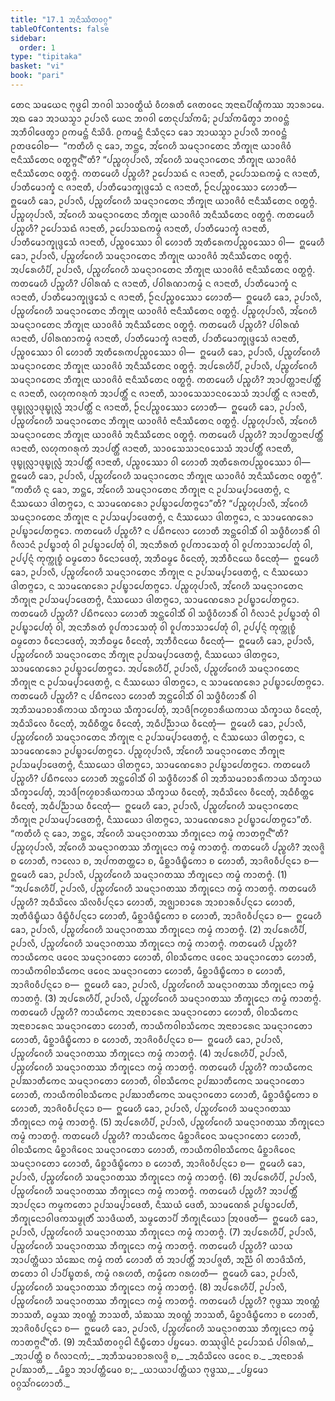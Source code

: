 ```yaml
---
title: "17.1 ᩋᨶᩥᩔᩥᨲᩅᨣ᩠ᨣ"
tableOfContents: false
sidebar:
  order: 1
type: "tipitaka"
basket: "vi"
book: "pari"
---
```



<DynamicBreadcrumb />

<Division number="417" book="pari">

<Paragraph number="1939" book="pari">
ᨲᩮᨶ ᩈᨾᨿᩮᨶ ᨻᩩᨴ᩠ᨵᩮᩤ ᨽᨣᩅᩤ ᩈᩣᩅᨲ᩠ᨳᩥᨿᩴ ᩅᩥᩉᩁᨲᩥ ᨩᩮᨲᩅᨶᩮ ᩋᨶᩣᨳᨸᩥᨱ᩠ᨯᩥᨠᩔ ᩋᩣᩁᩣᨾᩮ. ᩋᨳ ᨡᩮᩣ ᩋᩣᨿᩈ᩠ᨾᩣ ᩏᨸᩣᩃᩥ ᨿᩮᨶ ᨽᨣᩅᩤ ᨲᩮᨶᩩᨸᩈᩘᨠᨾᩥ; ᩏᨸᩈᩘᨠᨾᩥᨲ᩠ᩅᩣ ᨽᨣᩅᨶ᩠ᨲᩴ ᩋᨽᩥᩅᩤᨴᩮᨲ᩠ᩅᩣ ᩑᨠᨾᨶ᩠ᨲᩴ ᨶᩥᩈᩦᨴᩥ. ᩑᨠᨾᨶ᩠ᨲᩴ ᨶᩥᩈᩥᨶ᩠ᨶᩮᩣ ᨡᩮᩣ ᩋᩣᨿᩈ᩠ᨾᩣ ᩏᨸᩣᩃᩥ ᨽᨣᩅᨶ᩠ᨲᩴ ᩑᨲᨴᩅᩮᩤᨧ—  “ᨠᨲᩥᩉᩥ ᨶᩩ ᨡᩮᩣ, ᨽᨶ᩠ᨲᩮ, ᩋᩘᨣᩮᩉᩥ ᩈᨾᨶ᩠ᨶᩣᨣᨲᩮᨶ ᨽᩥᨠ᩠ᨡᩩᨶᩣ ᨿᩣᩅᨩᩦᩅᩴ ᨶᩣᨶᩥᩔᩥᨲᩮᨶ ᩅᨲ᩠ᨳᨻ᩠ᨻᨶ᩺”ᨲᩥ?
</Paragraph>

<Paragraph number="1940" book="pari">
“ᨸᨬ᩠ᨧᩉᩩᨸᩣᩃᩥ, ᩋᩘᨣᩮᩉᩥ ᩈᨾᨶ᩠ᨶᩣᨣᨲᩮᨶ ᨽᩥᨠ᩠ᨡᩩᨶᩣ ᨿᩣᩅᨩᩦᩅᩴ ᨶᩣᨶᩥᩔᩥᨲᩮᨶ ᩅᨲ᩠ᨳᨻ᩠ᨻᩴ. ᨠᨲᨾᩮᩉᩥ ᨸᨬ᩠ᨧᩉᩥ? ᩏᨸᩮᩣᩈᨳᩴ ᨶ ᨩᩣᨶᩣᨲᩥ, ᩏᨸᩮᩣᩈᨳᨠᨾ᩠ᨾᩴ ᨶ ᨩᩣᨶᩣᨲᩥ, ᨸᩣᨲᩥᨾᩮᩣᨠ᩠ᨡᩴ ᨶ ᨩᩣᨶᩣᨲᩥ, ᨸᩣᨲᩥᨾᩮᩣᨠ᩠ᨡᩩᨴ᩠ᨴᩮᩈᩴ ᨶ ᨩᩣᨶᩣᨲᩥ, ᩐᨶᨸᨬ᩠ᨧᩅᩔᩮᩣ ᩉᩮᩣᨲᩥ—  ᩍᨾᩮᩉᩥ ᨡᩮᩣ, ᩏᨸᩣᩃᩥ, ᨸᨬ᩠ᨧᩉᩘᨣᩮᩉᩥ ᩈᨾᨶ᩠ᨶᩣᨣᨲᩮᨶ ᨽᩥᨠ᩠ᨡᩩᨶᩣ ᨿᩣᩅᨩᩦᩅᩴ ᨶᩣᨶᩥᩔᩥᨲᩮᨶ ᩅᨲ᩠ᨳᨻ᩠ᨻᩴ. ᨸᨬ᩠ᨧᩉᩩᨸᩣᩃᩥ, ᩋᩘᨣᩮᩉᩥ ᩈᨾᨶ᩠ᨶᩣᨣᨲᩮᨶ ᨽᩥᨠ᩠ᨡᩩᨶᩣ ᨿᩣᩅᨩᩦᩅᩴ ᩋᨶᩥᩔᩥᨲᩮᨶ ᩅᨲ᩠ᨳᨻ᩠ᨻᩴ. ᨠᨲᨾᩮᩉᩥ ᨸᨬ᩠ᨧᩉᩥ? ᩏᨸᩮᩣᩈᨳᩴ ᨩᩣᨶᩣᨲᩥ, ᩏᨸᩮᩣᩈᨳᨠᨾ᩠ᨾᩴ ᨩᩣᨶᩣᨲᩥ, ᨸᩣᨲᩥᨾᩮᩣᨠ᩠ᨡᩴ ᨩᩣᨶᩣᨲᩥ, ᨸᩣᨲᩥᨾᩮᩣᨠ᩠ᨡᩩᨴ᩠ᨴᩮᩈᩴ ᨩᩣᨶᩣᨲᩥ, ᨸᨬ᩠ᨧᩅᩔᩮᩣ ᩅᩤ ᩉᩮᩣᨲᩥ ᩋᨲᩥᩁᩮᨠᨸᨬ᩠ᨧᩅᩔᩮᩣ ᩅᩤ—  ᩍᨾᩮᩉᩥ ᨡᩮᩣ, ᩏᨸᩣᩃᩥ, ᨸᨬ᩠ᨧᩉᩘᨣᩮᩉᩥ ᩈᨾᨶ᩠ᨶᩣᨣᨲᩮᨶ ᨽᩥᨠ᩠ᨡᩩᨶᩣ ᨿᩣᩅᨩᩦᩅᩴ ᩋᨶᩥᩔᩥᨲᩮᨶ ᩅᨲ᩠ᨳᨻ᩠ᨻᩴ.
</Paragraph>

<Paragraph number="1941" book="pari">
ᩋᨸᩁᩮᩉᩥᨸᩥ, ᩏᨸᩣᩃᩥ, ᨸᨬ᩠ᨧᩉᩘᨣᩮᩉᩥ ᩈᨾᨶ᩠ᨶᩣᨣᨲᩮᨶ ᨽᩥᨠ᩠ᨡᩩᨶᩣ ᨿᩣᩅᨩᩦᩅᩴ ᨶᩣᨶᩥᩔᩥᨲᩮᨶ ᩅᨲ᩠ᨳᨻ᩠ᨻᩴ. ᨠᨲᨾᩮᩉᩥ ᨸᨬ᩠ᨧᩉᩥ? ᨸᩅᩤᩁᨱᩴ ᨶ ᨩᩣᨶᩣᨲᩥ, ᨸᩅᩤᩁᨱᩣᨠᨾ᩠ᨾᩴ ᨶ ᨩᩣᨶᩣᨲᩥ, ᨸᩣᨲᩥᨾᩮᩣᨠ᩠ᨡᩴ ᨶ ᨩᩣᨶᩣᨲᩥ, ᨸᩣᨲᩥᨾᩮᩣᨠ᩠ᨡᩩᨴ᩠ᨴᩮᩈᩴ ᨶ ᨩᩣᨶᩣᨲᩥ, ᩐᨶᨸᨬ᩠ᨧᩅᩔᩮᩣ ᩉᩮᩣᨲᩥ—  ᩍᨾᩮᩉᩥ ᨡᩮᩣ, ᩏᨸᩣᩃᩥ, ᨸᨬ᩠ᨧᩉᩘᨣᩮᩉᩥ ᩈᨾᨶ᩠ᨶᩣᨣᨲᩮᨶ ᨽᩥᨠ᩠ᨡᩩᨶᩣ ᨿᩣᩅᨩᩦᩅᩴ ᨶᩣᨶᩥᩔᩥᨲᩮᨶ ᩅᨲ᩠ᨳᨻ᩠ᨻᩴ. ᨸᨬ᩠ᨧᩉᩩᨸᩣᩃᩥ, ᩋᩘᨣᩮᩉᩥ ᩈᨾᨶ᩠ᨶᩣᨣᨲᩮᨶ ᨽᩥᨠ᩠ᨡᩩᨶᩣ ᨿᩣᩅᨩᩦᩅᩴ ᩋᨶᩥᩔᩥᨲᩮᨶ ᩅᨲ᩠ᨳᨻ᩠ᨻᩴ. ᨠᨲᨾᩮᩉᩥ ᨸᨬ᩠ᨧᩉᩥ? ᨸᩅᩤᩁᨱᩴ ᨩᩣᨶᩣᨲᩥ, ᨸᩅᩤᩁᨱᩣᨠᨾ᩠ᨾᩴ ᨩᩣᨶᩣᨲᩥ, ᨸᩣᨲᩥᨾᩮᩣᨠ᩠ᨡᩴ ᨩᩣᨶᩣᨲᩥ, ᨸᩣᨲᩥᨾᩮᩣᨠ᩠ᨡᩩᨴ᩠ᨴᩮᩈᩴ ᨩᩣᨶᩣᨲᩥ, ᨸᨬ᩠ᨧᩅᩔᩮᩣ ᩅᩤ ᩉᩮᩣᨲᩥ ᩋᨲᩥᩁᩮᨠᨸᨬ᩠ᨧᩅᩔᩮᩣ ᩅᩤ—  ᩍᨾᩮᩉᩥ ᨡᩮᩣ, ᩏᨸᩣᩃᩥ, ᨸᨬ᩠ᨧᩉᩘᨣᩮᩉᩥ ᩈᨾᨶ᩠ᨶᩣᨣᨲᩮᨶ ᨽᩥᨠ᩠ᨡᩩᨶᩣ ᨿᩣᩅᨩᩦᩅᩴ ᩋᨶᩥᩔᩥᨲᩮᨶ ᩅᨲ᩠ᨳᨻ᩠ᨻᩴ.
</Paragraph>

<Paragraph number="1942" book="pari">
ᩋᨸᩁᩮᩉᩥᨸᩥ, ᩏᨸᩣᩃᩥ, ᨸᨬ᩠ᨧᩉᩘᨣᩮᩉᩥ ᩈᨾᨶ᩠ᨶᩣᨣᨲᩮᨶ ᨽᩥᨠ᩠ᨡᩩᨶᩣ ᨿᩣᩅᨩᩦᩅᩴ ᨶᩣᨶᩥᩔᩥᨲᩮᨶ ᩅᨲ᩠ᨳᨻ᩠ᨻᩴ. ᨠᨲᨾᩮᩉᩥ ᨸᨬ᩠ᨧᩉᩥ? ᩋᩣᨸᨲ᩠ᨲᩣᨶᩣᨸᨲ᩠ᨲᩥᩴ ᨶ ᨩᩣᨶᩣᨲᩥ, ᩃᩉᩩᨠᨣᩁᩩᨠᩴ ᩋᩣᨸᨲ᩠ᨲᩥᩴ ᨶ ᨩᩣᨶᩣᨲᩥ, ᩈᩣᩅᩈᩮᩈᩣᨶᩅᩈᩮᩈᩴ ᩋᩣᨸᨲ᩠ᨲᩥᩴ ᨶ ᨩᩣᨶᩣᨲᩥ, ᨴᩩᨭ᩠ᨮᩩᩃᩖᩣᨴᩩᨭ᩠ᨮᩩᩃᩖᩴ ᩋᩣᨸᨲ᩠ᨲᩥᩴ ᨶ ᨩᩣᨶᩣᨲᩥ, ᩐᨶᨸᨬ᩠ᨧᩅᩔᩮᩣ ᩉᩮᩣᨲᩥ—  ᩍᨾᩮᩉᩥ ᨡᩮᩣ, ᩏᨸᩣᩃᩥ, ᨸᨬ᩠ᨧᩉᩘᨣᩮᩉᩥ ᩈᨾᨶ᩠ᨶᩣᨣᨲᩮᨶ ᨽᩥᨠ᩠ᨡᩩᨶᩣ ᨿᩣᩅᨩᩦᩅᩴ ᨶᩣᨶᩥᩔᩥᨲᩮᨶ ᩅᨲ᩠ᨳᨻ᩠ᨻᩴ. ᨸᨬ᩠ᨧᩉᩩᨸᩣᩃᩥ, ᩋᩘᨣᩮᩉᩥ ᩈᨾᨶ᩠ᨶᩣᨣᨲᩮᨶ ᨽᩥᨠ᩠ᨡᩩᨶᩣ ᨿᩣᩅᨩᩦᩅᩴ ᩋᨶᩥᩔᩥᨲᩮᨶ ᩅᨲ᩠ᨳᨻ᩠ᨻᩴ. ᨠᨲᨾᩮᩉᩥ ᨸᨬ᩠ᨧᩉᩥ? ᩋᩣᨸᨲ᩠ᨲᩣᨶᩣᨸᨲ᩠ᨲᩥᩴ ᨩᩣᨶᩣᨲᩥ, ᩃᩉᩩᨠᨣᩁᩩᨠᩴ ᩋᩣᨸᨲ᩠ᨲᩥᩴ ᨩᩣᨶᩣᨲᩥ, ᩈᩣᩅᩈᩮᩈᩣᨶᩅᩈᩮᩈᩴ ᩋᩣᨸᨲ᩠ᨲᩥᩴ ᨩᩣᨶᩣᨲᩥ, ᨴᩩᨭ᩠ᨮᩩᩃᩖᩣᨴᩩᨭ᩠ᨮᩩᩃᩖᩴ ᩋᩣᨸᨲ᩠ᨲᩥᩴ ᨩᩣᨶᩣᨲᩥ, ᨸᨬ᩠ᨧᩅᩔᩮᩣ ᩅᩤ ᩉᩮᩣᨲᩥ ᩋᨲᩥᩁᩮᨠᨸᨬ᩠ᨧᩅᩔᩮᩣ ᩅᩤ—  ᩍᨾᩮᩉᩥ ᨡᩮᩣ, ᩏᨸᩣᩃᩥ, ᨸᨬ᩠ᨧᩉᩘᨣᩮᩉᩥ ᩈᨾᨶ᩠ᨶᩣᨣᨲᩮᨶ ᨽᩥᨠ᩠ᨡᩩᨶᩣ ᨿᩣᩅᨩᩦᩅᩴ ᩋᨶᩥᩔᩥᨲᩮᨶ ᩅᨲ᩠ᨳᨻ᩠ᨻᩴ”.
</Paragraph>

</Division>
<Division number="418" book="pari">

<Paragraph number="1943" book="pari">
“ᨠᨲᩥᩉᩥ ᨶᩩ ᨡᩮᩣ, ᨽᨶ᩠ᨲᩮ, ᩋᩘᨣᩮᩉᩥ ᩈᨾᨶ᩠ᨶᩣᨣᨲᩮᨶ ᨽᩥᨠ᩠ᨡᩩᨶᩣ ᨶ ᩏᨸᩈᨾ᩠ᨸᩣᨴᩮᨲᨻ᩠ᨻᩴ, ᨶ ᨶᩥᩔᨿᩮᩣ ᨴᩤᨲᨻ᩠ᨻᩮᩣ, ᨶ ᩈᩣᨾᨱᩮᩁᩮᩣ ᩏᨸᨭ᩠ᨮᩣᨸᩮᨲᨻ᩠ᨻᩮᩣ”ᨲᩥ?
</Paragraph>

<Paragraph number="1944" book="pari">
“ᨸᨬ᩠ᨧᩉᩩᨸᩣᩃᩥ, ᩋᩘᨣᩮᩉᩥ ᩈᨾᨶ᩠ᨶᩣᨣᨲᩮᨶ ᨽᩥᨠ᩠ᨡᩩᨶᩣ ᨶ ᩏᨸᩈᨾ᩠ᨸᩣᨴᩮᨲᨻ᩠ᨻᩴ, ᨶ ᨶᩥᩔᨿᩮᩣ ᨴᩤᨲᨻ᩠ᨻᩮᩣ, ᨶ ᩈᩣᨾᨱᩮᩁᩮᩣ ᩏᨸᨭ᩠ᨮᩣᨸᩮᨲᨻ᩠ᨻᩮᩣ. ᨠᨲᨾᩮᩉᩥ ᨸᨬ᩠ᨧᩉᩥ? ᨶ ᨸᨭᩥᨻᩃᩮᩣ ᩉᩮᩣᨲᩥ ᩋᨶ᩠ᨲᩮᩅᩤᩈᩥᩴ ᩅᩤ ᩈᨴ᩠ᨵᩥᩅᩥᩉᩣᩁᩥᩴ ᩅᩤ ᨣᩥᩃᩣᨶᩴ ᩏᨸᨭ᩠ᨮᩣᨲᩩᩴ ᩅᩤ ᩏᨸᨭ᩠ᨮᩣᨸᩮᨲᩩᩴ ᩅᩤ, ᩋᨶᨽᩥᩁᨲᩴ ᩅᩪᨸᨠᩣᩈᩮᨲᩩᩴ ᩅᩤ ᩅᩪᨸᨠᩣᩈᩣᨸᩮᨲᩩᩴ ᩅᩤ, ᩏᨸ᩠ᨸᨶ᩠ᨶᩴ ᨠᩩᨠ᩠ᨠᩩᨧ᩠ᨧᩴ ᨵᨾ᩠ᨾᨲᩮᩣ ᩅᩥᨶᩮᩣᨴᩮᨲᩩᩴ, ᩋᨽᩥᨵᨾ᩠ᨾᩮ ᩅᩥᨶᩮᨲᩩᩴ, ᩋᨽᩥᩅᩥᨶᨿᩮ ᩅᩥᨶᩮᨲᩩᩴ—  ᩍᨾᩮᩉᩥ ᨡᩮᩣ, ᩏᨸᩣᩃᩥ, ᨸᨬ᩠ᨧᩉᩘᨣᩮᩉᩥ ᩈᨾᨶ᩠ᨶᩣᨣᨲᩮᨶ ᨽᩥᨠ᩠ᨡᩩᨶᩣ ᨶ ᩏᨸᩈᨾ᩠ᨸᩣᨴᩮᨲᨻ᩠ᨻᩴ, ᨶ ᨶᩥᩔᨿᩮᩣ ᨴᩤᨲᨻ᩠ᨻᩮᩣ, ᨶ ᩈᩣᨾᨱᩮᩁᩮᩣ ᩏᨸᨭ᩠ᨮᩣᨸᩮᨲᨻ᩠ᨻᩮᩣ. ᨸᨬ᩠ᨧᩉᩩᨸᩣᩃᩥ, ᩋᩘᨣᩮᩉᩥ ᩈᨾᨶ᩠ᨶᩣᨣᨲᩮᨶ ᨽᩥᨠ᩠ᨡᩩᨶᩣ ᩏᨸᩈᨾ᩠ᨸᩣᨴᩮᨲᨻ᩠ᨻᩴ, ᨶᩥᩔᨿᩮᩣ ᨴᩤᨲᨻ᩠ᨻᩮᩣ, ᩈᩣᨾᨱᩮᩁᩮᩣ ᩏᨸᨭ᩠ᨮᩣᨸᩮᨲᨻ᩠ᨻᩮᩣ. ᨠᨲᨾᩮᩉᩥ ᨸᨬ᩠ᨧᩉᩥ? ᨸᨭᩥᨻᩃᩮᩣ ᩉᩮᩣᨲᩥ ᩋᨶ᩠ᨲᩮᩅᩤᩈᩥᩴ ᩅᩤ ᩈᨴ᩠ᨵᩥᩅᩥᩉᩣᩁᩥᩴ ᩅᩤ ᨣᩥᩃᩣᨶᩴ ᩏᨸᨭ᩠ᨮᩣᨲᩩᩴ ᩅᩤ ᩏᨸᨭ᩠ᨮᩣᨸᩮᨲᩩᩴ ᩅᩤ, ᩋᨶᨽᩥᩁᨲᩴ ᩅᩪᨸᨠᩣᩈᩮᨲᩩᩴ ᩅᩤ ᩅᩪᨸᨠᩣᩈᩣᨸᩮᨲᩩᩴ ᩅᩤ, ᩏᨸ᩠ᨸᨶ᩠ᨶᩴ ᨠᩩᨠ᩠ᨠᩩᨧ᩠ᨧᩴ ᨵᨾ᩠ᨾᨲᩮᩣ ᩅᩥᨶᩮᩣᨴᩮᨲᩩᩴ, ᩋᨽᩥᨵᨾ᩠ᨾᩮ ᩅᩥᨶᩮᨲᩩᩴ, ᩋᨽᩥᩅᩥᨶᨿᩮ ᩅᩥᨶᩮᨲᩩᩴ—  ᩍᨾᩮᩉᩥ ᨡᩮᩣ, ᩏᨸᩣᩃᩥ, ᨸᨬ᩠ᨧᩉᩘᨣᩮᩉᩥ ᩈᨾᨶ᩠ᨶᩣᨣᨲᩮᨶ ᨽᩥᨠ᩠ᨡᩩᨶᩣ ᩏᨸᩈᨾ᩠ᨸᩣᨴᩮᨲᨻ᩠ᨻᩴ, ᨶᩥᩔᨿᩮᩣ ᨴᩤᨲᨻ᩠ᨻᩮᩣ, ᩈᩣᨾᨱᩮᩁᩮᩣ ᩏᨸᨭ᩠ᨮᩣᨸᩮᨲᨻ᩠ᨻᩮᩣ.
</Paragraph>

<Paragraph number="1945" book="pari">
ᩋᨸᩁᩮᩉᩥᨸᩥ, ᩏᨸᩣᩃᩥ, ᨸᨬ᩠ᨧᩉᩘᨣᩮᩉᩥ ᩈᨾᨶ᩠ᨶᩣᨣᨲᩮᨶ ᨽᩥᨠ᩠ᨡᩩᨶᩣ ᨶ ᩏᨸᩈᨾ᩠ᨸᩣᨴᩮᨲᨻ᩠ᨻᩴ, ᨶ ᨶᩥᩔᨿᩮᩣ ᨴᩤᨲᨻ᩠ᨻᩮᩣ, ᨶ ᩈᩣᨾᨱᩮᩁᩮᩣ ᩏᨸᨭ᩠ᨮᩣᨸᩮᨲᨻ᩠ᨻᩮᩣ. ᨠᨲᨾᩮᩉᩥ ᨸᨬ᩠ᨧᩉᩥ? ᨶ ᨸᨭᩥᨻᩃᩮᩣ ᩉᩮᩣᨲᩥ ᩋᨶ᩠ᨲᩮᩅᩤᩈᩥᩴ ᩅᩤ ᩈᨴ᩠ᨵᩥᩅᩥᩉᩣᩁᩥᩴ ᩅᩤ ᩋᨽᩥᩈᨾᩣᨧᩣᩁᩥᨠᩣᨿ ᩈᩥᨠ᩠ᨡᩣᨿ ᩈᩥᨠ᩠ᨡᩣᨸᩮᨲᩩᩴ, ᩋᩣᨴᩥᨻᩕᩉ᩠ᨾᨧᩣᩁᩥᨿᨠᩣᨿ ᩈᩥᨠ᩠ᨡᩣᨿ ᩅᩥᨶᩮᨲᩩᩴ, ᩋᨵᩥᩈᩦᩃᩮ ᩅᩥᨶᩮᨲᩩᩴ, ᩋᨵᩥᨧᩥᨲ᩠ᨲᩮ ᩅᩥᨶᩮᨲᩩᩴ, ᩋᨵᩥᨸᨬ᩠ᨬᩣᨿ ᩅᩥᨶᩮᨲᩩᩴ—  ᩍᨾᩮᩉᩥ ᨡᩮᩣ, ᩏᨸᩣᩃᩥ, ᨸᨬ᩠ᨧᩉᩘᨣᩮᩉᩥ ᩈᨾᨶ᩠ᨶᩣᨣᨲᩮᨶ ᨽᩥᨠ᩠ᨡᩩᨶᩣ ᨶ ᩏᨸᩈᨾ᩠ᨸᩣᨴᩮᨲᨻ᩠ᨻᩴ, ᨶ ᨶᩥᩔᨿᩮᩣ ᨴᩤᨲᨻ᩠ᨻᩮᩣ, ᨶ ᩈᩣᨾᨱᩮᩁᩮᩣ ᩏᨸᨭ᩠ᨮᩣᨸᩮᨲᨻ᩠ᨻᩮᩣ. ᨸᨬ᩠ᨧᩉᩩᨸᩣᩃᩥ, ᩋᩘᨣᩮᩉᩥ ᩈᨾᨶ᩠ᨶᩣᨣᨲᩮᨶ ᨽᩥᨠ᩠ᨡᩩᨶᩣ ᩏᨸᩈᨾ᩠ᨸᩣᨴᩮᨲᨻ᩠ᨻᩴ, ᨶᩥᩔᨿᩮᩣ ᨴᩤᨲᨻ᩠ᨻᩮᩣ, ᩈᩣᨾᨱᩮᩁᩮᩣ ᩏᨸᨭ᩠ᨮᩣᨸᩮᨲᨻ᩠ᨻᩮᩣ. ᨠᨲᨾᩮᩉᩥ ᨸᨬ᩠ᨧᩉᩥ? ᨸᨭᩥᨻᩃᩮᩣ ᩉᩮᩣᨲᩥ ᩋᨶ᩠ᨲᩮᩅᩤᩈᩥᩴ ᩅᩤ ᩈᨴ᩠ᨵᩥᩅᩥᩉᩣᩁᩥᩴ ᩅᩤ ᩋᨽᩥᩈᨾᩣᨧᩣᩁᩥᨠᩣᨿ ᩈᩥᨠ᩠ᨡᩣᨿ ᩈᩥᨠ᩠ᨡᩣᨸᩮᨲᩩᩴ, ᩋᩣᨴᩥᨻᩕᩉ᩠ᨾᨧᩣᩁᩥᨿᨠᩣᨿ ᩈᩥᨠ᩠ᨡᩣᨿ ᩅᩥᨶᩮᨲᩩᩴ, ᩋᨵᩥᩈᩦᩃᩮ ᩅᩥᨶᩮᨲᩩᩴ, ᩋᨵᩥᨧᩥᨲ᩠ᨲᩮ ᩅᩥᨶᩮᨲᩩᩴ, ᩋᨵᩥᨸᨬ᩠ᨬᩣᨿ ᩅᩥᨶᩮᨲᩩᩴ—  ᩍᨾᩮᩉᩥ ᨡᩮᩣ, ᩏᨸᩣᩃᩥ, ᨸᨬ᩠ᨧᩉᩘᨣᩮᩉᩥ ᩈᨾᨶ᩠ᨶᩣᨣᨲᩮᨶ ᨽᩥᨠ᩠ᨡᩩᨶᩣ ᩏᨸᩈᨾ᩠ᨸᩣᨴᩮᨲᨻ᩠ᨻᩴ, ᨶᩥᩔᨿᩮᩣ ᨴᩤᨲᨻ᩠ᨻᩮᩣ, ᩈᩣᨾᨱᩮᩁᩮᩣ ᩏᨸᨭ᩠ᨮᩣᨸᩮᨲᨻ᩠ᨻᩮᩣ”ᨲᩥ.
</Paragraph>

</Division>
<Division number="419" book="pari">

<Paragraph number="1946" book="pari">
“ᨠᨲᩥᩉᩥ ᨶᩩ ᨡᩮᩣ, ᨽᨶ᩠ᨲᩮ, ᩋᩘᨣᩮᩉᩥ ᩈᨾᨶ᩠ᨶᩣᨣᨲᩔ ᨽᩥᨠ᩠ᨡᩩᨶᩮᩣ ᨠᨾ᩠ᨾᩴ ᨠᩣᨲᨻ᩠ᨻᨶ᩺”ᨲᩥ?
</Paragraph>

<Paragraph number="1947" book="pari">
ᨸᨬ᩠ᨧᩉᩩᨸᩣᩃᩥ, ᩋᩘᨣᩮᩉᩥ ᩈᨾᨶ᩠ᨶᩣᨣᨲᩔ ᨽᩥᨠ᩠ᨡᩩᨶᩮᩣ ᨠᨾ᩠ᨾᩴ ᨠᩣᨲᨻ᩠ᨻᩴ. ᨠᨲᨾᩮᩉᩥ ᨸᨬ᩠ᨧᩉᩥ? ᩋᩃᨩ᩠ᨩᩦ ᨧ ᩉᩮᩣᨲᩥ, ᨻᩣᩃᩮᩣ ᨧ, ᩋᨸᨠᨲᨲ᩠ᨲᩮᩣ ᨧ, ᨾᩥᨧ᩠ᨨᩣᨴᩥᨭ᩠ᨮᩥᨠᩮᩣ ᨧ ᩉᩮᩣᨲᩥ, ᩋᩣᨩᩦᩅᩅᩥᨸᨶ᩠ᨶᩮᩣ ᨧ—  ᩍᨾᩮᩉᩥ ᨡᩮᩣ, ᩏᨸᩣᩃᩥ, ᨸᨬ᩠ᨧᩉᩘᨣᩮᩉᩥ ᩈᨾᨶ᩠ᨶᩣᨣᨲᩔ ᨽᩥᨠ᩠ᨡᩩᨶᩮᩣ ᨠᨾ᩠ᨾᩴ ᨠᩣᨲᨻ᩠ᨻᩴ. (1)
</Paragraph>

<Paragraph number="1948" book="pari">
“ᩋᨸᩁᩮᩉᩥᨸᩥ, ᩏᨸᩣᩃᩥ, ᨸᨬ᩠ᨧᩉᩘᨣᩮᩉᩥ ᩈᨾᨶ᩠ᨶᩣᨣᨲᩔ ᨽᩥᨠ᩠ᨡᩩᨶᩮᩣ ᨠᨾ᩠ᨾᩴ ᨠᩣᨲᨻ᩠ᨻᩴ. ᨠᨲᨾᩮᩉᩥ ᨸᨬ᩠ᨧᩉᩥ? ᩋᨵᩥᩈᩦᩃᩮ ᩈᩦᩃᩅᩥᨸᨶ᩠ᨶᩮᩣ ᩉᩮᩣᨲᩥ, ᩋᨩ᩠ᨫᩣᨧᩣᩁᩮ ᩋᩣᨧᩣᩁᩅᩥᨸᨶ᩠ᨶᩮᩣ ᩉᩮᩣᨲᩥ, ᩋᨲᩥᨴᩥᨭ᩠ᨮᩥᨿᩣ ᨴᩥᨭ᩠ᨮᩥᩅᩥᨸᨶ᩠ᨶᩮᩣ ᩉᩮᩣᨲᩥ, ᨾᩥᨧ᩠ᨨᩣᨴᩥᨭ᩠ᨮᩥᨠᩮᩣ ᨧ ᩉᩮᩣᨲᩥ, ᩋᩣᨩᩦᩅᩅᩥᨸᨶ᩠ᨶᩮᩣ ᨧ—  ᩍᨾᩮᩉᩥ ᨡᩮᩣ, ᩏᨸᩣᩃᩥ, ᨸᨬ᩠ᨧᩉᩘᨣᩮᩉᩥ ᩈᨾᨶ᩠ᨶᩣᨣᨲᩔ ᨽᩥᨠ᩠ᨡᩩᨶᩮᩣ ᨠᨾ᩠ᨾᩴ ᨠᩣᨲᨻ᩠ᨻᩴ. (2)
</Paragraph>

<Paragraph number="1949" book="pari">
ᩋᨸᩁᩮᩉᩥᨸᩥ, ᩏᨸᩣᩃᩥ, ᨸᨬ᩠ᨧᩉᩘᨣᩮᩉᩥ ᩈᨾᨶ᩠ᨶᩣᨣᨲᩔ ᨽᩥᨠ᩠ᨡᩩᨶᩮᩣ ᨠᨾ᩠ᨾᩴ ᨠᩣᨲᨻ᩠ᨻᩴ. ᨠᨲᨾᩮᩉᩥ ᨸᨬ᩠ᨧᩉᩥ? ᨠᩣᨿᩥᨠᩮᨶ ᨴᩅᩮᨶ ᩈᨾᨶ᩠ᨶᩣᨣᨲᩮᩣ ᩉᩮᩣᨲᩥ, ᩅᩤᨧᩈᩥᨠᩮᨶ ᨴᩅᩮᨶ ᩈᨾᨶ᩠ᨶᩣᨣᨲᩮᩣ ᩉᩮᩣᨲᩥ, ᨠᩣᨿᩥᨠᩅᩤᨧᩈᩥᨠᩮᨶ ᨴᩅᩮᨶ ᩈᨾᨶ᩠ᨶᩣᨣᨲᩮᩣ ᩉᩮᩣᨲᩥ, ᨾᩥᨧ᩠ᨨᩣᨴᩥᨭ᩠ᨮᩥᨠᩮᩣ ᨧ ᩉᩮᩣᨲᩥ, ᩋᩣᨩᩦᩅᩅᩥᨸᨶ᩠ᨶᩮᩣ ᨧ—  ᩍᨾᩮᩉᩥ ᨡᩮᩣ, ᩏᨸᩣᩃᩥ, ᨸᨬ᩠ᨧᩉᩘᨣᩮᩉᩥ ᩈᨾᨶ᩠ᨶᩣᨣᨲᩔ ᨽᩥᨠ᩠ᨡᩩᨶᩮᩣ ᨠᨾ᩠ᨾᩴ ᨠᩣᨲᨻ᩠ᨻᩴ. (3)
</Paragraph>

<Paragraph number="1950" book="pari">
ᩋᨸᩁᩮᩉᩥᨸᩥ, ᩏᨸᩣᩃᩥ, ᨸᨬ᩠ᨧᩉᩘᨣᩮᩉᩥ ᩈᨾᨶ᩠ᨶᩣᨣᨲᩔ ᨽᩥᨠ᩠ᨡᩩᨶᩮᩣ ᨠᨾ᩠ᨾᩴ ᨠᩣᨲᨻ᩠ᨻᩴ. ᨠᨲᨾᩮᩉᩥ ᨸᨬ᩠ᨧᩉᩥ? ᨠᩣᨿᩥᨠᩮᨶ ᩋᨶᩣᨧᩣᩁᩮᨶ ᩈᨾᨶ᩠ᨶᩣᨣᨲᩮᩣ ᩉᩮᩣᨲᩥ, ᩅᩤᨧᩈᩥᨠᩮᨶ ᩋᨶᩣᨧᩣᩁᩮᨶ ᩈᨾᨶ᩠ᨶᩣᨣᨲᩮᩣ ᩉᩮᩣᨲᩥ, ᨠᩣᨿᩥᨠᩅᩤᨧᩈᩥᨠᩮᨶ ᩋᨶᩣᨧᩣᩁᩮᨶ ᩈᨾᨶ᩠ᨶᩣᨣᨲᩮᩣ ᩉᩮᩣᨲᩥ, ᨾᩥᨧ᩠ᨨᩣᨴᩥᨭ᩠ᨮᩥᨠᩮᩣ ᨧ ᩉᩮᩣᨲᩥ, ᩋᩣᨩᩦᩅᩅᩥᨸᨶ᩠ᨶᩮᩣ ᨧ—  ᩍᨾᩮᩉᩥ ᨡᩮᩣ, ᩏᨸᩣᩃᩥ, ᨸᨬ᩠ᨧᩉᩘᨣᩮᩉᩥ ᩈᨾᨶ᩠ᨶᩣᨣᨲᩔ ᨽᩥᨠ᩠ᨡᩩᨶᩮᩣ ᨠᨾ᩠ᨾᩴ ᨠᩣᨲᨻ᩠ᨻᩴ. (4)
</Paragraph>

<Paragraph number="1951" book="pari">
ᩋᨸᩁᩮᩉᩥᨸᩥ, ᩏᨸᩣᩃᩥ, ᨸᨬ᩠ᨧᩉᩘᨣᩮᩉᩥ ᩈᨾᨶ᩠ᨶᩣᨣᨲᩔ ᨽᩥᨠ᩠ᨡᩩᨶᩮᩣ ᨠᨾ᩠ᨾᩴ ᨠᩣᨲᨻ᩠ᨻᩴ. ᨠᨲᨾᩮᩉᩥ ᨸᨬ᩠ᨧᩉᩥ? ᨠᩣᨿᩥᨠᩮᨶ ᩏᨸᨥᩣᨲᩥᨠᩮᨶ ᩈᨾᨶ᩠ᨶᩣᨣᨲᩮᩣ ᩉᩮᩣᨲᩥ, ᩅᩤᨧᩈᩥᨠᩮᨶ ᩏᨸᨥᩣᨲᩥᨠᩮᨶ ᩈᨾᨶ᩠ᨶᩣᨣᨲᩮᩣ ᩉᩮᩣᨲᩥ, ᨠᩣᨿᩥᨠᩅᩤᨧᩈᩥᨠᩮᨶ ᩏᨸᨥᩣᨲᩥᨠᩮᨶ ᩈᨾᨶ᩠ᨶᩣᨣᨲᩮᩣ ᩉᩮᩣᨲᩥ, ᨾᩥᨧ᩠ᨨᩣᨴᩥᨭ᩠ᨮᩥᨠᩮᩣ ᨧ ᩉᩮᩣᨲᩥ, ᩋᩣᨩᩦᩅᩅᩥᨸᨶ᩠ᨶᩮᩣ ᨧ—  ᩍᨾᩮᩉᩥ ᨡᩮᩣ, ᩏᨸᩣᩃᩥ, ᨸᨬ᩠ᨧᩉᩘᨣᩮᩉᩥ ᩈᨾᨶ᩠ᨶᩣᨣᨲᩔ ᨽᩥᨠ᩠ᨡᩩᨶᩮᩣ ᨠᨾ᩠ᨾᩴ ᨠᩣᨲᨻ᩠ᨻᩴ. (5)
</Paragraph>

<Paragraph number="1952" book="pari">
ᩋᨸᩁᩮᩉᩥᨸᩥ, ᩏᨸᩣᩃᩥ, ᨸᨬ᩠ᨧᩉᩘᨣᩮᩉᩥ ᩈᨾᨶ᩠ᨶᩣᨣᨲᩔ ᨽᩥᨠ᩠ᨡᩩᨶᩮᩣ ᨠᨾ᩠ᨾᩴ ᨠᩣᨲᨻ᩠ᨻᩴ. ᨠᨲᨾᩮᩉᩥ ᨸᨬ᩠ᨧᩉᩥ? ᨠᩣᨿᩥᨠᩮᨶ ᨾᩥᨧ᩠ᨨᩣᨩᩦᩅᩮᨶ ᩈᨾᨶ᩠ᨶᩣᨣᨲᩮᩣ ᩉᩮᩣᨲᩥ, ᩅᩤᨧᩈᩥᨠᩮᨶ ᨾᩥᨧ᩠ᨨᩣᨩᩦᩅᩮᨶ ᩈᨾᨶ᩠ᨶᩣᨣᨲᩮᩣ ᩉᩮᩣᨲᩥ, ᨠᩣᨿᩥᨠᩅᩤᨧᩈᩥᨠᩮᨶ ᨾᩥᨧ᩠ᨨᩣᨩᩦᩅᩮᨶ ᩈᨾᨶ᩠ᨶᩣᨣᨲᩮᩣ ᩉᩮᩣᨲᩥ, ᨾᩥᨧ᩠ᨨᩣᨴᩥᨭ᩠ᨮᩥᨠᩮᩣ ᨧ ᩉᩮᩣᨲᩥ, ᩋᩣᨩᩦᩅᩅᩥᨸᨶ᩠ᨶᩮᩣ ᨧ—  ᩍᨾᩮᩉᩥ ᨡᩮᩣ, ᩏᨸᩣᩃᩥ, ᨸᨬ᩠ᨧᩉᩘᨣᩮᩉᩥ ᩈᨾᨶ᩠ᨶᩣᨣᨲᩔ ᨽᩥᨠ᩠ᨡᩩᨶᩮᩣ ᨠᨾ᩠ᨾᩴ ᨠᩣᨲᨻ᩠ᨻᩴ. (6)
</Paragraph>

<Paragraph number="1953" book="pari">
ᩋᨸᩁᩮᩉᩥᨸᩥ, ᩏᨸᩣᩃᩥ, ᨸᨬ᩠ᨧᩉᩘᨣᩮᩉᩥ ᩈᨾᨶ᩠ᨶᩣᨣᨲᩔ ᨽᩥᨠ᩠ᨡᩩᨶᩮᩣ ᨠᨾ᩠ᨾᩴ ᨠᩣᨲᨻ᩠ᨻᩴ. ᨠᨲᨾᩮᩉᩥ ᨸᨬ᩠ᨧᩉᩥ? ᩋᩣᨸᨲ᩠ᨲᩥᩴ ᩋᩣᨸᨶ᩠ᨶᩮᩣ ᨠᨾ᩠ᨾᨠᨲᩮᩣ ᩏᨸᩈᨾ᩠ᨸᩣᨴᩮᨲᩥ, ᨶᩥᩔᨿᩴ ᨴᩮᨲᩥ, ᩈᩣᨾᨱᩮᩁᩴ ᩏᨸᨭ᩠ᨮᩣᨸᩮᨲᩥ, ᨽᩥᨠ᩠ᨡᩩᨶᩮᩣᩅᩤᨴᨠᩈᨾ᩠ᨾᩩᨲᩥᩴ ᩈᩣᨴᩥᨿᨲᩥ, ᩈᨾ᩠ᨾᨲᩮᩣᨸᩥ ᨽᩥᨠ᩠ᨡᩩᨶᩥᨿᩮᩣ ᩒᩅᨴᨲᩥ—  ᩍᨾᩮᩉᩥ ᨡᩮᩣ, ᩏᨸᩣᩃᩥ, ᨸᨬ᩠ᨧᩉᩘᨣᩮᩉᩥ ᩈᨾᨶ᩠ᨶᩣᨣᨲᩔ ᨽᩥᨠ᩠ᨡᩩᨶᩮᩣ ᨠᨾ᩠ᨾᩴ ᨠᩣᨲᨻ᩠ᨻᩴ. (7)
</Paragraph>

<Paragraph number="1954" book="pari">
ᩋᨸᩁᩮᩉᩥᨸᩥ, ᩏᨸᩣᩃᩥ, ᨸᨬ᩠ᨧᩉᩘᨣᩮᩉᩥ ᩈᨾᨶ᩠ᨶᩣᨣᨲᩔ ᨽᩥᨠ᩠ᨡᩩᨶᩮᩣ ᨠᨾ᩠ᨾᩴ ᨠᩣᨲᨻ᩠ᨻᩴ. ᨠᨲᨾᩮᩉᩥ ᨸᨬ᩠ᨧᩉᩥ? ᨿᩣᨿ ᩋᩣᨸᨲ᩠ᨲᩥᨿᩣ ᩈᩴᨥᩮᨶ ᨠᨾ᩠ᨾᩴ ᨠᨲᩴ ᩉᩮᩣᨲᩥ ᨲᩴ ᩋᩣᨸᨲ᩠ᨲᩥᩴ ᩋᩣᨸᨩ᩠ᨩᨲᩥ, ᩋᨬ᩠ᨬᩴ ᩅᩤ ᨲᩣᨴᩥᩈᩥᨠᩴ, ᨲᨲᩮᩣ ᩅᩤ ᨸᩣᨸᩥᨭ᩠ᨮᨲᩁᩴ, ᨠᨾ᩠ᨾᩴ ᨣᩁᩉᨲᩥ, ᨠᨾ᩠ᨾᩥᨠᩮ ᨣᩁᩉᨲᩥ—  ᩍᨾᩮᩉᩥ ᨡᩮᩣ, ᩏᨸᩣᩃᩥ, ᨸᨬ᩠ᨧᩉᩘᨣᩮᩉᩥ ᩈᨾᨶ᩠ᨶᩣᨣᨲᩔ ᨽᩥᨠ᩠ᨡᩩᨶᩮᩣ ᨠᨾ᩠ᨾᩴ ᨠᩣᨲᨻ᩠ᨻᩴ. (8)
</Paragraph>

<Paragraph number="1955" book="pari">
ᩋᨸᩁᩮᩉᩥᨸᩥ, ᩏᨸᩣᩃᩥ, ᨸᨬ᩠ᨧᩉᩘᨣᩮᩉᩥ ᩈᨾᨶ᩠ᨶᩣᨣᨲᩔ ᨽᩥᨠ᩠ᨡᩩᨶᩮᩣ ᨠᨾ᩠ᨾᩴ ᨠᩣᨲᨻ᩠ᨻᩴ. ᨠᨲᨾᩮᩉᩥ ᨸᨬ᩠ᨧᩉᩥ? ᨻᩩᨴ᩠ᨵᩔ ᩋᩅᨱ᩠ᨱᩴ ᨽᩣᩈᨲᩥ, ᨵᨾ᩠ᨾᩔ ᩋᩅᨱ᩠ᨱᩴ ᨽᩣᩈᨲᩥ, ᩈᩴᨥᩔ ᩋᩅᨱ᩠ᨱᩴ ᨽᩣᩈᨲᩥ, ᨾᩥᨧ᩠ᨨᩣᨴᩥᨭ᩠ᨮᩥᨠᩮᩣ ᨧ ᩉᩮᩣᨲᩥ, ᩋᩣᨩᩦᩅᩅᩥᨸᨶ᩠ᨶᩮᩣ ᨧ—  ᩍᨾᩮᩉᩥ ᨡᩮᩣ, ᩏᨸᩣᩃᩥ, ᨸᨬ᩠ᨧᩉᩘᨣᩮᩉᩥ ᩈᨾᨶ᩠ᨶᩣᨣᨲᩔ ᨽᩥᨠ᩠ᨡᩩᨶᩮᩣ ᨠᨾ᩠ᨾᩴ ᨠᩣᨲᨻ᩠ᨻᨶ᩺”ᨲᩥ. (9)

</Paragraph>
</Division>

<Paragraph number="1956" type="center" book="pari">
ᩋᨶᩥᩔᩥᨲᩅᨣ᩠ᨣᩮᩤ ᨶᩥᨭ᩠ᨮᩥᨲᩮᩣ ᨸᨮᨾᩮᩣ.



</Paragraph>

<Paragraph number="1957" type="center" book="pari">
ᨲᩔᩩᨴ᩠ᨴᩤᨶᩴ


</Paragraph>

<Paragraph number="1958" type="verses" book="pari">
ᩏᨸᩮᩣᩈᨳᩴ ᨸᩅᩤᩁᨱᩴ,_  
_ᩋᩣᨸᨲ᩠ᨲᩥ ᨧ ᨣᩥᩃᩣᨶᨠᩴ;_  
_ᩋᨽᩥᩈᨾᩣᨧᩣᩁᩃᨩ᩠ᨩᩦ ᨧ,_  
_ᩋᨵᩥᩈᩦᩃᩮ ᨴᩅᩮᨶ ᨧ._  

</Paragraph>

<Paragraph number="1959" type="verses" book="pari">
_ᩋᨶᩣᨧᩣᩁᩴ ᩏᨸᨥᩣᨲᩥ,_  
_ᨾᩥᨧ᩠ᨨᩣ ᩋᩣᨸᨲ᩠ᨲᩥᨾᩮᩅ ᨧ;_  
_ᨿᩣᨿᩣᨸᨲ᩠ᨲᩥᨿᩣ ᨻᩩᨴ᩠ᨵᩔ,_  
_ᨸᨮᨾᩮᩣ ᩅᨣ᩠ᨣᩈᩘᨣᩉᩮᩣᨲᩥ._
</Paragraph>